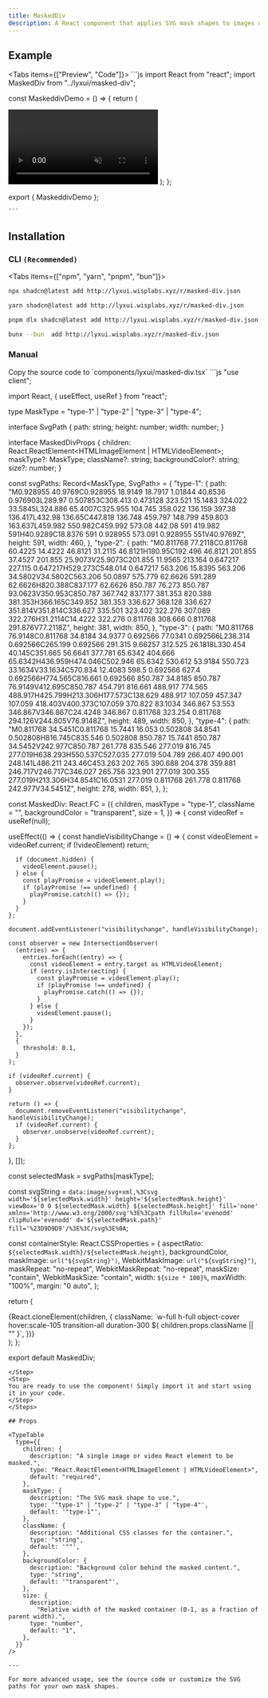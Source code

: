 ```yaml
---
title: MaskedDiv
description: A React component that applies SVG mask shapes to images or videos, supporting multiple mask types and responsive sizing.
---
```



## Example

<Tabs items={["Preview", "Code"]}>
  <Tab value="Preview">
    <PreviewContainer>
      <MaskeddivDemo />
    </PreviewContainer>
  </Tab>
  <Tab value="Code">
    ```js
import React from "react";
import MaskedDiv from "../lyxui/masked-div";

const MaskeddivDemo = () => {
return (

<MaskedDiv maskType="type-1" size={0.45}>
  <video
    className="cursor-pointer transition-all duration-300 hover:scale-105"
    autoPlay
    loop
    muted
  >
    <source
      src="https://videos.pexels.com/video-files/30344022/13006997_1920_1080_60fps.mp4"
      type="video/mp4"
    />
  </video>
</MaskedDiv>
); };

export { MaskeddivDemo };

    ```

  </Tab>
</Tabs>

## Installation

### CLI `(Recommended)`

<Tabs items={["npm", "yarn", "pnpm", "bun"]}>
  <Tab value="npm">

```bash
npx shadcn@latest add http://lyxui.wisplabs.xyz/r/masked-div.json
```

  </Tab>
  <Tab value="yarn">

```bash
yarn shadcn@latest add http://lyxui.wisplabs.xyz/r/masked-div.json
```

  </Tab>
  <Tab value="pnpm">

```bash
pnpm dlx shadcn@latest add http://lyxui.wisplabs.xyz/r/masked-div.json
```

  </Tab>
  <Tab value="bun">

```bash
bunx --bun  add http://lyxui.wisplabs.xyz/r/masked-div.json
```

  </Tab>
</Tabs>

### Manual

<Steps>
<Step>
Copy the source code to `components/lyxui/masked-div.tsx`
```js
"use client";

import React, { useEffect, useRef } from "react";

type MaskType = "type-1" | "type-2" | "type-3" | "type-4";

interface SvgPath {
path: string;
height: number;
width: number;
}

interface MaskedDivProps {
children: React.ReactElement<HTMLImageElement | HTMLVideoElement>;
maskType?: MaskType;
className?: string;
backgroundColor?: string;
size?: number;
}

const svgPaths: Record<MaskType, SvgPath> = {
"type-1": {
path: "M0.928955 40.9769C0.928955 18.9149 18.7917 1.01844 40.8536 0.976903L289.97 0.507853C308.413 0.473128 323.521 15.1483 324.022 33.5845L324.886 65.4007C325.955 104.745 358.022 136.159 397.38 136.417L432.98 136.65C447.818 136.748 459.797 148.799 459.803 163.637L459.982 550.982C459.992 573.08 442.08 591 419.982 591H40.9289C18.8376 591 0.928955 573.091 0.928955 551V40.9769Z",
height: 591,
width: 460,
},
"type-2": {
path: "M0.811768 77.2118C0.811768 60.4225 14.4222 46.8121 31.2115 46.8121H180.95C192.496 46.8121 201.855 37.4527 201.855 25.9073V25.9073C201.855 11.9565 213.164 0.647217 227.115 0.647217H529.273C548.014 0.647217 563.206 15.8395 563.206 34.5802V34.5802C563.206 50.0897 575.779 62.6626 591.289 62.6626H820.388C837.177 62.6626 850.787 76.273 850.787 93.0623V350.953C850.787 367.742 837.177 381.353 820.388 381.353H366.165C349.852 381.353 336.627 368.128 336.627 351.814V351.814C336.627 335.501 323.402 322.276 307.089 322.276H31.2114C14.4222 322.276 0.811768 308.666 0.811768 291.876V77.2118Z",
height: 381,
width: 850,
},
"type-3": {
path: "M0.811768 76.9148C0.811768 34.8184 34.9377 0.692566 77.0341 0.692566L238.314 0.692566C265.199 0.692566 291.315 9.66257 312.525 26.1818L330.454 40.145C351.665 56.6641 377.781 65.6342 404.666 65.6342H436.959H474.046C502.946 65.6342 530.612 53.9184 550.723 33.1634V33.1634C570.834 12.4083 598.5 0.692566 627.4 0.692566H774.565C816.661 0.692566 850.787 34.8185 850.787 76.9149V412.695C850.787 454.791 816.661 488.917 774.565 488.917H425.799H213.306H177.573C138.629 488.917 107.059 457.347 107.059 418.403V400.373C107.059 370.822 83.1034 346.867 53.553 346.867V346.867C24.4248 346.867 0.811768 323.254 0.811768 294.126V244.805V76.9148Z",
height: 489,
width: 850,
},
"type-4": {
path: "M0.811768 34.5451C0.811768 15.7441 16.053 0.502808 34.8541 0.502808H816.745C835.546 0.502808 850.787 15.7441 850.787 34.5452V242.977C850.787 261.778 835.546 277.019 816.745 277.019H638.293H550.537C527.035 277.019 504.789 266.407 490.001 248.141L486.211 243.46C453.263 202.765 390.688 204.378 359.881 246.717V246.717C346.027 265.756 323.901 277.019 300.355 277.019H213.306H34.8541C16.0531 277.019 0.811768 261.778 0.811768 242.977V34.5451Z",
height: 278,
width: 851,
},
};

const MaskedDiv: React.FC<MaskedDivProps> = ({
children,
maskType = "type-1",
className = "",
backgroundColor = "transparent",
size = 1,
}) => {
const videoRef = useRef<HTMLVideoElement>(null);

useEffect(() => {
const handleVisibilityChange = () => {
const videoElement = videoRef.current;
if (!videoElement) return;

      if (document.hidden) {
        videoElement.pause();
      } else {
        const playPromise = videoElement.play();
        if (playPromise !== undefined) {
          playPromise.catch(() => {});
        }
      }
    };

    document.addEventListener("visibilitychange", handleVisibilityChange);

    const observer = new IntersectionObserver(
      (entries) => {
        entries.forEach((entry) => {
          const videoElement = entry.target as HTMLVideoElement;
          if (entry.isIntersecting) {
            const playPromise = videoElement.play();
            if (playPromise !== undefined) {
              playPromise.catch(() => {});
            }
          } else {
            videoElement.pause();
          }
        });
      },
      {
        threshold: 0.1,
      }
    );

    if (videoRef.current) {
      observer.observe(videoRef.current);
    }

    return () => {
      document.removeEventListener("visibilitychange", handleVisibilityChange);
      if (videoRef.current) {
        observer.unobserve(videoRef.current);
      }
    };

}, []);

const selectedMask = svgPaths[maskType];

const svgString = `data:image/svg+xml,%3Csvg width='${selectedMask.width}' height='${selectedMask.height}' viewBox='0 0 ${selectedMask.width} ${selectedMask.height}' fill='none' xmlns='http://www.w3.org/2000/svg'%3E%3Cpath fillRule='evenodd' clipRule='evenodd' d='${selectedMask.path}' fill='%23D9D9D9'/%3E%3C/svg%3E%0A`;

const containerStyle: React.CSSProperties = {
aspectRatio: `${selectedMask.width}/${selectedMask.height}`,
backgroundColor,
maskImage: `url("${svgString}")`,
WebkitMaskImage: `url("${svgString}")`,
maskRepeat: "no-repeat",
WebkitMaskRepeat: "no-repeat",
maskSize: "contain",
WebkitMaskSize: "contain",
width: `${size * 100}%`,
maxWidth: "100%",
margin: "0 auto",
};

return (

<section className={`relative ${className}`} style={containerStyle}>
  {React.cloneElement(children, {
    className: `w-full h-full object-cover hover:scale-105 transition-all duration-300 ${
      children.props.className || ""
    }`,
  })}
</section>
); };

export default MaskedDiv;
```
</Step>
<Step>
You are ready to use the component! Simply import it and start using it in your code.
</Step>
</Steps>

## Props

<TypeTable
  type={{
    children: {
      description: "A single image or video React element to be masked.",
      type: "React.ReactElement<HTMLImageElement | HTMLVideoElement>",
      default: "required",
    },
    maskType: {
      description: "The SVG mask shape to use.",
      type: '"type-1" | "type-2" | "type-3" | "type-4"',
      default: '"type-1"',
    },
    className: {
      description: "Additional CSS classes for the container.",
      type: "string",
      default: '""',
    },
    backgroundColor: {
      description: "Background color behind the masked content.",
      type: "string",
      default: '"transparent"',
    },
    size: {
      description:
        "Relative width of the masked container (0-1, as a fraction of parent width).",
      type: "number",
      default: "1",
    },
  }}
/>

---

For more advanced usage, see the source code or customize the SVG paths for your own mask shapes.
